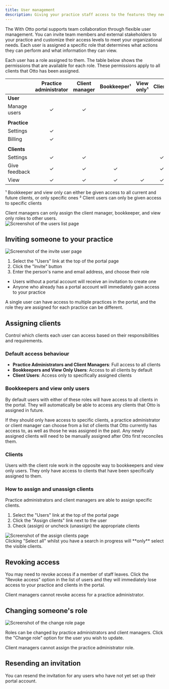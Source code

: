 ```yaml
---
title: User management
description: Giving your practice staff access to the features they need
---
```





The With Otto portal supports team collaboration through flexible user management. You can invite team members and external stakeholders to your practice and customize their access levels to meet your organizational needs. Each user is assigned a specific role that determines what actions they can perform and what information they can view.

Each user has a role assigned to them. The table below shows the permissions that are available for each role. These permissions apply to all clients that Otto has been assigned.

|               | Practice administrator | Client manager | Bookkeeper¹ | View only¹ | Client² |
|---------------|:----------------------:|:--------------:|:-----------:|:----------:|:-------:|
| **User**      |                        |                |             |            |         |
| Manage users  |           ✓            |       ✓        |             |            |         |
|               |                        |                |             |            |         |
| **Practice**  |                        |                |             |            |         |
| Settings      |           ✓            |                |             |            |         |
| Billing       |           ✓            |                |             |            |         |
|               |                        |                |             |            |         |
| **Clients**   |                        |                |             |            |         |
| Settings      |           ✓            |       ✓        |             |            |    ✓    |
| Give feedback |           ✓            |       ✓        |      ✓      |            |    ✓    |
| View          |           ✓            |       ✓        |      ✓      |     ✓      |    ✓    |

¹ Bookkeeper and view only can either be given access to all current and future clients, or only specific ones
² Client users can only be given access to specific clients

<Aside type="tip">
    Client managers can only assign the client manager, bookkeeper, and view only roles to other users.
</Aside>

<Image src={usersListImage} alt="Screenshot of the users list page"/>

## Inviting someone to your practice
<Image src={inviteUserImage} alt="Screenshot of the invite user page"/>

1. Select the "Users" link at the top of the portal page
2. Click the "Invite" button
3. Enter the person's name and email address, and choose their role

- Users without a portal account will receive an invitation to create one
- Anyone who already has a portal account will immediately gain access to your practice

<Aside type="tip">
    A single user can have access to multiple practices in the portal, and the role they are assigned for each practice can be different.
</Aside>

## Assigning clients
Control which clients each user can access based on their responsibilities and requirements.

### Default access behaviour
- **Practice Administrators and Client Managers**: Full access to all clients
- **Bookkeepers and View Only Users**: Access to all clients by default
- **Client Users**: Access only to specifically assigned clients

### Bookkeepers and view only users
By default users with either of these roles will have access to all clients in the portal. They will automatically be able to access any clients that Otto is assigned in future.

If they should only have access to specific clients, a practice administrator or client manager can choose from a list of clients that Otto currently has access to, as well as those he was assigned in the past. Any newly assigned clients will need to be manually assigned after Otto first reconciles them.

### Clients
Users with the client role work in the opposite way to bookkeepers and view only users. They only have access to clients that have been specifically assigned to them.

### How to assign and unassign clients
Practice administrators and client managers are able to assign specific clients.

1. Select the "Users" link at the top of the portal page
2. Click the "Assign clients" link next to the user
3. Check (assign) or uncheck (unassign) the appropriate clients

<Image src={assignClientsImage} alt="Screenshot of the assign clients page"/>

<Aside type="tip">
    Clicking "Select all" whilst you have a search in progress will **only** select the visible clients.
</Aside>

## Revoking access
You may need to revoke access if a member of staff leaves. Click the "Revoke access" option in the list of users and they will immediately lose access to your practice and clients in the portal.

<Aside type="tip">
    Client managers cannot revoke access for a practice administrator.
</Aside>

## Changing someone's role
<Image src={changeRoleImage} alt="Screenshot of the change role page"/>

Roles can be changed by practice administrators and client managers. Click the "Change role" option for the user you wish to update.

<Aside type="tip">
    Client managers cannot assign the practice administrator role.
</Aside>

## Resending an invitation
You can resend the invitation for any users who have not yet set up their portal account.
